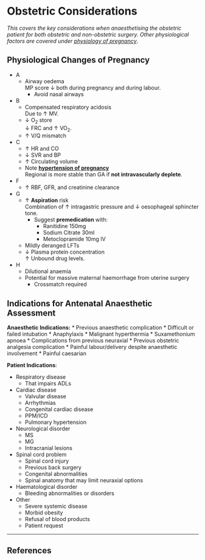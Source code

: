 # Obstetric Considerations


*This covers the key considerations when anaesthetising the obstetric patient for both obstetric and non-obstetric surgery. Other physiological factors are covered under [physiology of pregnancy](/disease/obs/preg.md#physiol)*.

## Physiological Changes of Pregnancy

* A
	* Airway oedema  
	MP score ↓ both during pregnancy and during labour.
		* Avoid nasal airways
* B
	* Compensated respiratory acidosis  
	Due to ↑ MV.
	* ↓ O~2~ store  
	↓ FRC and ↑ VO~2~.
	* ↑ V/Q mismatch
* C
	* ↑ HR and CO
	* ↓ SVR and BP
	* ↑ Circulating volume
	* Note **[hypertension of pregnancy](/disease/obs/htn.md)**  
	Regional is more stable than GA if **not intravascularly deplete**.
* F
	*  ↑ RBF, GFR, and creatinine clearance
* G
	* ↑ **Aspiration** risk  
	Combination of ↑ intragastric pressure and ↓ oesophageal sphincter tone.
		* Suggest **premedication** with:
			* Ranitidine 150mg
			* Sodium Citrate 30ml
			* Metoclopramide 10mg IV
	* Mildly deranged LFTs
	* ↓ Plasma protein concentration  
	 ↑ Unbound drug levels.
* H
	* Dilutional anaemia
	* Potential for massive maternal haemorrhage from uterine surgery
		* Crossmatch required


## Indications for Antenatal Anaesthetic Assessment

**Anaesthetic Indications:**
* Previous anaesthetic complication
	* Difficult or failed intubation
	* Anaphylaxis
	* Malignant hyperthermia
	* Suxamethonium apnoea
	* Complications from previous neuraxial
* Previous obstetric analgesia complication
	* Painful labour/delivery despite anaesthetic involvement
	* Painful caesarian


**Patient Indications**:

* Respiratory disease
	* That impairs ADLs
* Cardiac disease
	* Valvular disease
	* Arrhythmias
	* Congenital cardiac disease
	* PPM/ICD
	* Pulmonary hypertension
* Neurological disorder
	* MS
	* MG
	* Intracranial lesions
* Spinal cord problem
	* Spinal cord injury
	* Previous back surgery
	* Congenital abnormalities
	* Spinal anatomy that may limit neuraxial options
* Haematological disorder
	* Bleeding abnormalities or disorders
* Other
	* Severe systemic disease
	* Morbid obesity
	* Refusal of blood products
	* Patient request


---

## References
